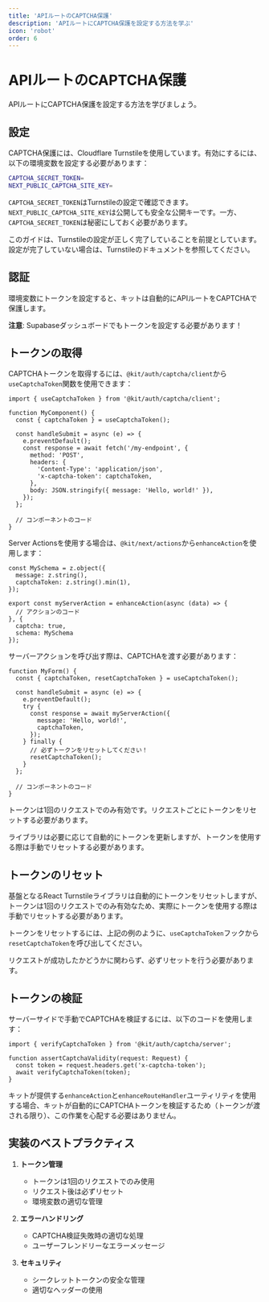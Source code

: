 ```yaml
---
title: 'APIルートのCAPTCHA保護'
description: 'APIルートにCAPTCHA保護を設定する方法を学ぶ'
icon: 'robot'
order: 6
---
```


# APIルートのCAPTCHA保護

APIルートにCAPTCHA保護を設定する方法を学びましょう。

## 設定

CAPTCHA保護には、Cloudflare Turnstileを使用しています。有効にするには、以下の環境変数を設定する必要があります：

```bash
CAPTCHA_SECRET_TOKEN=
NEXT_PUBLIC_CAPTCHA_SITE_KEY=
```

`CAPTCHA_SECRET_TOKEN`はTurnstileの設定で確認できます。`NEXT_PUBLIC_CAPTCHA_SITE_KEY`は公開しても安全な公開キーです。一方、`CAPTCHA_SECRET_TOKEN`は秘密にしておく必要があります。

このガイドは、Turnstileの設定が正しく完了していることを前提としています。設定が完了していない場合は、Turnstileのドキュメントを参照してください。

## 認証

環境変数にトークンを設定すると、キットは自動的にAPIルートをCAPTCHAで保護します。

**注意**: Supabaseダッシュボードでもトークンを設定する必要があります！

## トークンの取得

CAPTCHAトークンを取得するには、`@kit/auth/captcha/client`から`useCaptchaToken`関数を使用できます：

```tsx
import { useCaptchaToken } from '@kit/auth/captcha/client';

function MyComponent() {
  const { captchaToken } = useCaptchaToken();

  const handleSubmit = async (e) => {
    e.preventDefault();
    const response = await fetch('/my-endpoint', {
      method: 'POST',
      headers: {
        'Content-Type': 'application/json',
        'x-captcha-token': captchaToken,
      },
      body: JSON.stringify({ message: 'Hello, world!' }),
    });
  };

  // コンポーネントのコード
}
```

Server Actionsを使用する場合は、`@kit/next/actions`から`enhanceAction`を使用します：

```tsx
const MySchema = z.object({
  message: z.string(),
  captchaToken: z.string().min(1),
});

export const myServerAction = enhanceAction(async (data) => {
  // アクションのコード
}, {
  captcha: true,
  schema: MySchema
});
```

サーバーアクションを呼び出す際は、CAPTCHAを渡す必要があります：

```tsx
function MyForm() {
  const { captchaToken, resetCaptchaToken } = useCaptchaToken();

  const handleSubmit = async (e) => {
    e.preventDefault();
    try {
      const response = await myServerAction({
        message: 'Hello, world!',
        captchaToken,
      });
    } finally {
      // 必ずトークンをリセットしてください！
      resetCaptchaToken();
    }
  };

  // コンポーネントのコード
}
```

トークンは1回のリクエストでのみ有効です。リクエストごとにトークンをリセットする必要があります。

ライブラリは必要に応じて自動的にトークンを更新しますが、トークンを使用する際は手動でリセットする必要があります。

## トークンのリセット

基盤となるReact Turnstileライブラリは自動的にトークンをリセットしますが、トークンは1回のリクエストでのみ有効なため、実際にトークンを使用する際は手動でリセットする必要があります。

トークンをリセットするには、上記の例のように、`useCaptchaToken`フックから`resetCaptchaToken`を呼び出してください。

リクエストが成功したかどうかに関わらず、必ずリセットを行う必要があります。

## トークンの検証

サーバーサイドで手動でCAPTCHAを検証するには、以下のコードを使用します：

```tsx
import { verifyCaptchaToken } from '@kit/auth/captcha/server';

function assertCaptchaValidity(request: Request) {
  const token = request.headers.get('x-captcha-token');
  await verifyCaptchaToken(token);
}
```

キットが提供する`enhanceAction`と`enhanceRouteHandler`ユーティリティを使用する場合、キットが自動的にCAPTCHAトークンを検証するため（トークンが渡される限り）、この作業を心配する必要はありません。

## 実装のベストプラクティス

1. **トークン管理**
   - トークンは1回のリクエストでのみ使用
   - リクエスト後は必ずリセット
   - 環境変数の適切な管理

2. **エラーハンドリング**
   - CAPTCHA検証失敗時の適切な処理
   - ユーザーフレンドリーなエラーメッセージ

3. **セキュリティ**
   - シークレットトークンの安全な管理
   - 適切なヘッダーの使用

